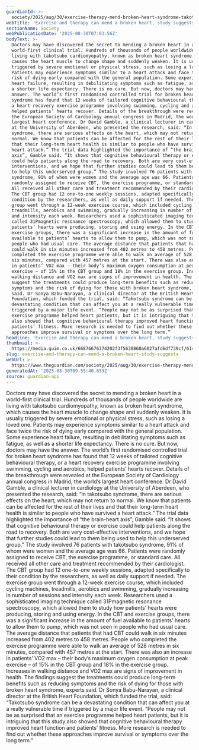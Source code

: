 ```yaml
---
guardianId: >-
  society/2025/aug/30/exercise-therapy-mend-broken-heart-syndrome-takotsubo-study
webTitle: 'Exercise and therapy can mend a broken heart, study suggests'
sectionName: Society
webPublicationDate: '2025-08-30T07:03:56Z'
bodyText: >-
  Doctors may have discovered the secret to mending a broken heart in a
  world-first clinical trial. Hundreds of thousands of people worldwide are
  living with takotsubo cardiomyopathy, known as broken heart syndrome, which
  causes the heart muscle to change shape and suddenly weaken. It is usually
  triggered by severe emotional or physical stress, such as losing a loved one.
  Patients may experience symptoms similar to a heart attack and face twice the
  risk of dying early compared with the general population. Some experience
  heart failure, resulting in debilitating symptoms such as fatigue, as well as
  a shorter life expectancy. There is no cure. But now, doctors may have the
  answer. The world’s first randomised controlled trial for broken heart
  syndrome has found that 12 weeks of tailored cognitive behavioural therapy, or
  a heart recovery exercise programme involving swimming, cycling and aerobics,
  helped patients’ hearts recover. Details of the breakthrough were revealed at
  the European Society of Cardiology annual congress in Madrid, the world’s
  largest heart conference. Dr David Gamble, a clinical lecturer in cardiology
  at the University of Aberdeen, who presented the research, said: “In takotsubo
  syndrome, there are serious effects on the heart, which may not return to
  normal. We know that patients can be affected for the rest of their lives and
  that their long-term heart health is similar to people who have survived a
  heart attack.” The trial data highlighted the importance of “the brain-heart
  axis”, Gamble said. “It shows that cognitive behavioural therapy or exercise
  could help patients along the road to recovery. Both are very cost-effective
  interventions, and we hope that further studies could lead to them being used
  to help this underserved group.” The study involved 76 patients with takotsubo
  syndrome, 91% of whom were women and the average age was 66. Patients were
  randomly assigned to receive CBT, the exercise programme, or standard care.
  All received all other care and treatment recommended by their cardiologist.
  The CBT group had 12 one-to-one weekly sessions, adapted specifically to their
  condition by the researchers, as well as daily support if needed. The exercise
  group went through a 12-week exercise course, which included cycling machines,
  treadmills, aerobics and swimming, gradually increasing in number of sessions
  and intensity each week. Researchers used a sophisticated imaging technique
  called 31Pmagnetic resonance spectroscopy, which allowed them to study how
  patients’ hearts were producing, storing and using energy. In the CBT and
  exercise groups, there was a significant increase in the amount of fuel
  available to patients’ hearts to allow them to pump, which was not seen in
  people who had usual care. The average distance that patients that had CBT
  could walk in six minutes increased from 402 metres to 458 metres. People who
  completed the exercise programme were able to walk an average of 528 metres in
  six minutes, compared with 457 metres at the start. There was also an increase
  in patients’ VO2 max – their body’s maximum oxygen consumption at peak
  exercise – of 15% in the CBT group and 18% in the exercise group. Increases in
  walking distance and VO2 max are signs of improvement in health. The findings
  suggest the treatments could produce long-term benefits such as reducing
  symptoms and the risk of dying for those with broken heart syndrome, experts
  said. Dr Sonya Babu-Narayan, a clinical director at the British Heart
  Foundation, which funded the trial, said: “Takotsubo syndrome can be a
  devastating condition that can affect you at a really vulnerable time if
  triggered by a major life event. “People may not be as surprised that an
  exercise programme helped heart patients, but it is intriguing that this study
  also showed that cognitive behavioural therapy improved heart function and
  patients’ fitness. More research is needed to find out whether these
  approaches improve survival or symptoms over the long term.”
headline: 'Exercise and therapy can mend a broken heart, study suggests'
thumbnail: >-
  https://media.guim.co.uk/66876676374202f3f5630860a6027afd6df739cf/614_0_4771_3817/500.jpg
slug: exercise-and-therapy-can-mend-a-broken-heart-study-suggests
webUrl: >-
  https://www.theguardian.com/society/2025/aug/30/exercise-therapy-mend-broken-heart-syndrome-takotsubo-study
generatedAt: '2025-08-30T09:55:40.659Z'
source: guardian-api
---
```

Doctors may have discovered the secret to mending a broken heart in a world-first clinical trial. Hundreds of thousands of people worldwide are living with takotsubo cardiomyopathy, known as broken heart syndrome, which causes the heart muscle to change shape and suddenly weaken. It is usually triggered by severe emotional or physical stress, such as losing a loved one. Patients may experience symptoms similar to a heart attack and face twice the risk of dying early compared with the general population. Some experience heart failure, resulting in debilitating symptoms such as fatigue, as well as a shorter life expectancy. There is no cure. But now, doctors may have the answer. The world’s first randomised controlled trial for broken heart syndrome has found that 12 weeks of tailored cognitive behavioural therapy, or a heart recovery exercise programme involving swimming, cycling and aerobics, helped patients’ hearts recover. Details of the breakthrough were revealed at the European Society of Cardiology annual congress in Madrid, the world’s largest heart conference. Dr David Gamble, a clinical lecturer in cardiology at the University of Aberdeen, who presented the research, said: “In takotsubo syndrome, there are serious effects on the heart, which may not return to normal. We know that patients can be affected for the rest of their lives and that their long-term heart health is similar to people who have survived a heart attack.” The trial data highlighted the importance of “the brain-heart axis”, Gamble said. “It shows that cognitive behavioural therapy or exercise could help patients along the road to recovery. Both are very cost-effective interventions, and we hope that further studies could lead to them being used to help this underserved group.” The study involved 76 patients with takotsubo syndrome, 91% of whom were women and the average age was 66. Patients were randomly assigned to receive CBT, the exercise programme, or standard care. All received all other care and treatment recommended by their cardiologist. The CBT group had 12 one-to-one weekly sessions, adapted specifically to their condition by the researchers, as well as daily support if needed. The exercise group went through a 12-week exercise course, which included cycling machines, treadmills, aerobics and swimming, gradually increasing in number of sessions and intensity each week. Researchers used a sophisticated imaging technique called 31Pmagnetic resonance spectroscopy, which allowed them to study how patients’ hearts were producing, storing and using energy. In the CBT and exercise groups, there was a significant increase in the amount of fuel available to patients’ hearts to allow them to pump, which was not seen in people who had usual care. The average distance that patients that had CBT could walk in six minutes increased from 402 metres to 458 metres. People who completed the exercise programme were able to walk an average of 528 metres in six minutes, compared with 457 metres at the start. There was also an increase in patients’ VO2 max – their body’s maximum oxygen consumption at peak exercise – of 15% in the CBT group and 18% in the exercise group. Increases in walking distance and VO2 max are signs of improvement in health. The findings suggest the treatments could produce long-term benefits such as reducing symptoms and the risk of dying for those with broken heart syndrome, experts said. Dr Sonya Babu-Narayan, a clinical director at the British Heart Foundation, which funded the trial, said: “Takotsubo syndrome can be a devastating condition that can affect you at a really vulnerable time if triggered by a major life event. “People may not be as surprised that an exercise programme helped heart patients, but it is intriguing that this study also showed that cognitive behavioural therapy improved heart function and patients’ fitness. More research is needed to find out whether these approaches improve survival or symptoms over the long term.”
